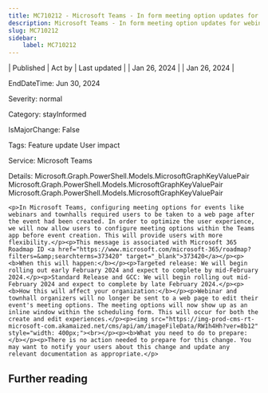 ```yaml
---
title: MC710212 - Microsoft Teams - In form meeting option updates for webinars and townhalls
description: Microsoft Teams - In form meeting option updates for webinars and townhalls
slug: MC710212
sidebar:
    label: MC710212
---
```



| Published | Act by | Last updated |
| Jan 26, 2024 |  | Jan 26, 2024 |

EndDateTime: Jun 30, 2024

Severity: normal

Category: stayInformed

IsMajorChange: False

Tags: Feature update User impact

Service: Microsoft Teams

Details: Microsoft.Graph.PowerShell.Models.MicrosoftGraphKeyValuePair Microsoft.Graph.PowerShell.Models.MicrosoftGraphKeyValuePair Microsoft.Graph.PowerShell.Models.MicrosoftGraphKeyValuePair

```
<p>In Microsoft Teams, configuring meeting options for events like webinars and townhalls required users to be taken to a web page after the event had been created. In order to optimize the user experience, we will now allow users to configure meeting options within the Teams app before event creation. This will provide users with more flexibility.</p><p>This message is associated with Microsoft 365 Roadmap ID <a href="https://www.microsoft.com/microsoft-365/roadmap?filters=&amp;searchterms=373420" target="_blank">373420</a></p><p><b>When this will happen:</b></p><p>Targeted release: We will begin rolling out early February 2024 and expect to complete by mid-February 2024.</p><p>Standard Release and GCC: We will begin rolling out mid-February 2024 and expect to complete by late February 2024.</p><p><b>How this will affect your organization:</b></p><p>Webinar and townhall organizers will no longer be sent to a web page to edit their event's meeting options. The meeting options will now show up as an inline window within the scheduling form. This will occur for both the create and edit experiences.</p><p><img src="https://img-prod-cms-rt-microsoft-com.akamaized.net/cms/api/am/imageFileData/RW1h4Hh?ver=8b12" style="width: 400px;"><br></p><p><b>What you need to do to prepare:</b></p><p>There is no action needed to prepare for this change. You may want to notify your users about this change and update any relevant documentation as appropriate.</p>
```

## Further reading
